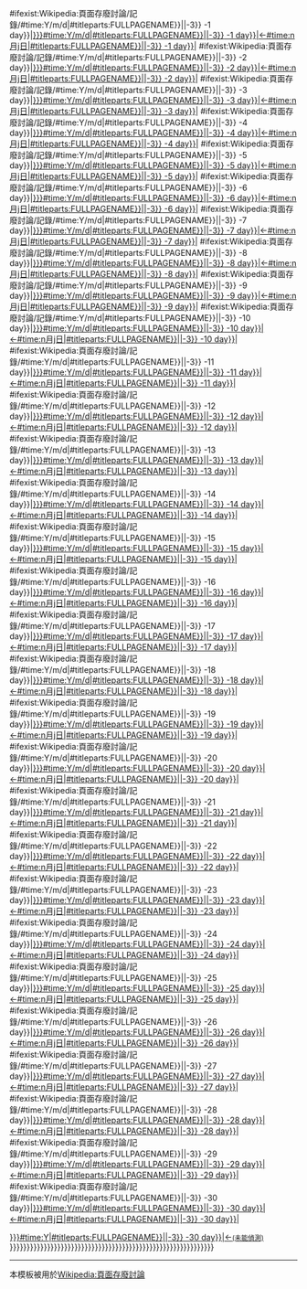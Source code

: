 {{{{{subst|}}}#ifexist:Wikipedia:頁面存廢討論/記錄/{{{{{subst|}}}#time:Y/m/d|<includeonly>{{{{{subst|}}}#titleparts:{{{{{subst|}}}FULLPAGENAME}}||-3}}</includeonly>  -1 day}}|[[Wikipedia:頁面存廢討論/記錄/{{{{{subst|}}}#time:Y/m/d|<includeonly>{{{{{subst|}}}#titleparts:{{{{{subst|}}}FULLPAGENAME}}||-3}}</includeonly>  -1 day}}|←{{{{{subst|}}}#time:n月j日|<includeonly>{{{{{subst|}}}#titleparts:{{{{{subst|}}}FULLPAGENAME}}||-3}}</includeonly>  -1 day}}]]|
{{{{{subst|}}}#ifexist:Wikipedia:頁面存廢討論/記錄/{{{{{subst|}}}#time:Y/m/d|<includeonly>{{{{{subst|}}}#titleparts:{{{{{subst|}}}FULLPAGENAME}}||-3}}</includeonly>  -2 day}}|[[Wikipedia:頁面存廢討論/記錄/{{{{{subst|}}}#time:Y/m/d|<includeonly>{{{{{subst|}}}#titleparts:{{{{{subst|}}}FULLPAGENAME}}||-3}}</includeonly>  -2 day}}|←{{{{{subst|}}}#time:n月j日|<includeonly>{{{{{subst|}}}#titleparts:{{{{{subst|}}}FULLPAGENAME}}||-3}}</includeonly>  -2 day}}]]|
{{{{{subst|}}}#ifexist:Wikipedia:頁面存廢討論/記錄/{{{{{subst|}}}#time:Y/m/d|<includeonly>{{{{{subst|}}}#titleparts:{{{{{subst|}}}FULLPAGENAME}}||-3}}</includeonly>  -3 day}}|[[Wikipedia:頁面存廢討論/記錄/{{{{{subst|}}}#time:Y/m/d|<includeonly>{{{{{subst|}}}#titleparts:{{{{{subst|}}}FULLPAGENAME}}||-3}}</includeonly>  -3 day}}|←{{{{{subst|}}}#time:n月j日|<includeonly>{{{{{subst|}}}#titleparts:{{{{{subst|}}}FULLPAGENAME}}||-3}}</includeonly>  -3 day}}]]|
{{{{{subst|}}}#ifexist:Wikipedia:頁面存廢討論/記錄/{{{{{subst|}}}#time:Y/m/d|<includeonly>{{{{{subst|}}}#titleparts:{{{{{subst|}}}FULLPAGENAME}}||-3}}</includeonly>  -4 day}}|[[Wikipedia:頁面存廢討論/記錄/{{{{{subst|}}}#time:Y/m/d|<includeonly>{{{{{subst|}}}#titleparts:{{{{{subst|}}}FULLPAGENAME}}||-3}}</includeonly>  -4 day}}|←{{{{{subst|}}}#time:n月j日|<includeonly>{{{{{subst|}}}#titleparts:{{{{{subst|}}}FULLPAGENAME}}||-3}}</includeonly>  -4 day}}]]|
{{{{{subst|}}}#ifexist:Wikipedia:頁面存廢討論/記錄/{{{{{subst|}}}#time:Y/m/d|<includeonly>{{{{{subst|}}}#titleparts:{{{{{subst|}}}FULLPAGENAME}}||-3}}</includeonly>  -5 day}}|[[Wikipedia:頁面存廢討論/記錄/{{{{{subst|}}}#time:Y/m/d|<includeonly>{{{{{subst|}}}#titleparts:{{{{{subst|}}}FULLPAGENAME}}||-3}}</includeonly>  -5 day}}|←{{{{{subst|}}}#time:n月j日|<includeonly>{{{{{subst|}}}#titleparts:{{{{{subst|}}}FULLPAGENAME}}||-3}}</includeonly>  -5 day}}]]|
{{{{{subst|}}}#ifexist:Wikipedia:頁面存廢討論/記錄/{{{{{subst|}}}#time:Y/m/d|<includeonly>{{{{{subst|}}}#titleparts:{{{{{subst|}}}FULLPAGENAME}}||-3}}</includeonly>  -6 day}}|[[Wikipedia:頁面存廢討論/記錄/{{{{{subst|}}}#time:Y/m/d|<includeonly>{{{{{subst|}}}#titleparts:{{{{{subst|}}}FULLPAGENAME}}||-3}}</includeonly>  -6 day}}|←{{{{{subst|}}}#time:n月j日|<includeonly>{{{{{subst|}}}#titleparts:{{{{{subst|}}}FULLPAGENAME}}||-3}}</includeonly>  -6 day}}]]|
{{{{{subst|}}}#ifexist:Wikipedia:頁面存廢討論/記錄/{{{{{subst|}}}#time:Y/m/d|<includeonly>{{{{{subst|}}}#titleparts:{{{{{subst|}}}FULLPAGENAME}}||-3}}</includeonly>  -7 day}}|[[Wikipedia:頁面存廢討論/記錄/{{{{{subst|}}}#time:Y/m/d|<includeonly>{{{{{subst|}}}#titleparts:{{{{{subst|}}}FULLPAGENAME}}||-3}}</includeonly>  -7 day}}|←{{{{{subst|}}}#time:n月j日|<includeonly>{{{{{subst|}}}#titleparts:{{{{{subst|}}}FULLPAGENAME}}||-3}}</includeonly>  -7 day}}]]|
{{{{{subst|}}}#ifexist:Wikipedia:頁面存廢討論/記錄/{{{{{subst|}}}#time:Y/m/d|<includeonly>{{{{{subst|}}}#titleparts:{{{{{subst|}}}FULLPAGENAME}}||-3}}</includeonly>  -8 day}}|[[Wikipedia:頁面存廢討論/記錄/{{{{{subst|}}}#time:Y/m/d|<includeonly>{{{{{subst|}}}#titleparts:{{{{{subst|}}}FULLPAGENAME}}||-3}}</includeonly>  -8 day}}|←{{{{{subst|}}}#time:n月j日|<includeonly>{{{{{subst|}}}#titleparts:{{{{{subst|}}}FULLPAGENAME}}||-3}}</includeonly>  -8 day}}]]|
{{{{{subst|}}}#ifexist:Wikipedia:頁面存廢討論/記錄/{{{{{subst|}}}#time:Y/m/d|<includeonly>{{{{{subst|}}}#titleparts:{{{{{subst|}}}FULLPAGENAME}}||-3}}</includeonly>  -9 day}}|[[Wikipedia:頁面存廢討論/記錄/{{{{{subst|}}}#time:Y/m/d|<includeonly>{{{{{subst|}}}#titleparts:{{{{{subst|}}}FULLPAGENAME}}||-3}}</includeonly>  -9 day}}|←{{{{{subst|}}}#time:n月j日|<includeonly>{{{{{subst|}}}#titleparts:{{{{{subst|}}}FULLPAGENAME}}||-3}}</includeonly>  -9 day}}]]|
{{{{{subst|}}}#ifexist:Wikipedia:頁面存廢討論/記錄/{{{{{subst|}}}#time:Y/m/d|<includeonly>{{{{{subst|}}}#titleparts:{{{{{subst|}}}FULLPAGENAME}}||-3}}</includeonly> -10 day}}|[[Wikipedia:頁面存廢討論/記錄/{{{{{subst|}}}#time:Y/m/d|<includeonly>{{{{{subst|}}}#titleparts:{{{{{subst|}}}FULLPAGENAME}}||-3}}</includeonly> -10 day}}|←{{{{{subst|}}}#time:n月j日|<includeonly>{{{{{subst|}}}#titleparts:{{{{{subst|}}}FULLPAGENAME}}||-3}}</includeonly> -10 day}}]]|
{{{{{subst|}}}#ifexist:Wikipedia:頁面存廢討論/記錄/{{{{{subst|}}}#time:Y/m/d|<includeonly>{{{{{subst|}}}#titleparts:{{{{{subst|}}}FULLPAGENAME}}||-3}}</includeonly> -11 day}}|[[Wikipedia:頁面存廢討論/記錄/{{{{{subst|}}}#time:Y/m/d|<includeonly>{{{{{subst|}}}#titleparts:{{{{{subst|}}}FULLPAGENAME}}||-3}}</includeonly> -11 day}}|←{{{{{subst|}}}#time:n月j日|<includeonly>{{{{{subst|}}}#titleparts:{{{{{subst|}}}FULLPAGENAME}}||-3}}</includeonly> -11 day}}]]|
{{{{{subst|}}}#ifexist:Wikipedia:頁面存廢討論/記錄/{{{{{subst|}}}#time:Y/m/d|<includeonly>{{{{{subst|}}}#titleparts:{{{{{subst|}}}FULLPAGENAME}}||-3}}</includeonly> -12 day}}|[[Wikipedia:頁面存廢討論/記錄/{{{{{subst|}}}#time:Y/m/d|<includeonly>{{{{{subst|}}}#titleparts:{{{{{subst|}}}FULLPAGENAME}}||-3}}</includeonly> -12 day}}|←{{{{{subst|}}}#time:n月j日|<includeonly>{{{{{subst|}}}#titleparts:{{{{{subst|}}}FULLPAGENAME}}||-3}}</includeonly> -12 day}}]]|
{{{{{subst|}}}#ifexist:Wikipedia:頁面存廢討論/記錄/{{{{{subst|}}}#time:Y/m/d|<includeonly>{{{{{subst|}}}#titleparts:{{{{{subst|}}}FULLPAGENAME}}||-3}}</includeonly> -13 day}}|[[Wikipedia:頁面存廢討論/記錄/{{{{{subst|}}}#time:Y/m/d|<includeonly>{{{{{subst|}}}#titleparts:{{{{{subst|}}}FULLPAGENAME}}||-3}}</includeonly> -13 day}}|←{{{{{subst|}}}#time:n月j日|<includeonly>{{{{{subst|}}}#titleparts:{{{{{subst|}}}FULLPAGENAME}}||-3}}</includeonly> -13 day}}]]|
{{{{{subst|}}}#ifexist:Wikipedia:頁面存廢討論/記錄/{{{{{subst|}}}#time:Y/m/d|<includeonly>{{{{{subst|}}}#titleparts:{{{{{subst|}}}FULLPAGENAME}}||-3}}</includeonly> -14 day}}|[[Wikipedia:頁面存廢討論/記錄/{{{{{subst|}}}#time:Y/m/d|<includeonly>{{{{{subst|}}}#titleparts:{{{{{subst|}}}FULLPAGENAME}}||-3}}</includeonly> -14 day}}|←{{{{{subst|}}}#time:n月j日|<includeonly>{{{{{subst|}}}#titleparts:{{{{{subst|}}}FULLPAGENAME}}||-3}}</includeonly> -14 day}}]]|
{{{{{subst|}}}#ifexist:Wikipedia:頁面存廢討論/記錄/{{{{{subst|}}}#time:Y/m/d|<includeonly>{{{{{subst|}}}#titleparts:{{{{{subst|}}}FULLPAGENAME}}||-3}}</includeonly> -15 day}}|[[Wikipedia:頁面存廢討論/記錄/{{{{{subst|}}}#time:Y/m/d|<includeonly>{{{{{subst|}}}#titleparts:{{{{{subst|}}}FULLPAGENAME}}||-3}}</includeonly> -15 day}}|←{{{{{subst|}}}#time:n月j日|<includeonly>{{{{{subst|}}}#titleparts:{{{{{subst|}}}FULLPAGENAME}}||-3}}</includeonly> -15 day}}]]|
{{{{{subst|}}}#ifexist:Wikipedia:頁面存廢討論/記錄/{{{{{subst|}}}#time:Y/m/d|<includeonly>{{{{{subst|}}}#titleparts:{{{{{subst|}}}FULLPAGENAME}}||-3}}</includeonly> -16 day}}|[[Wikipedia:頁面存廢討論/記錄/{{{{{subst|}}}#time:Y/m/d|<includeonly>{{{{{subst|}}}#titleparts:{{{{{subst|}}}FULLPAGENAME}}||-3}}</includeonly> -16 day}}|←{{{{{subst|}}}#time:n月j日|<includeonly>{{{{{subst|}}}#titleparts:{{{{{subst|}}}FULLPAGENAME}}||-3}}</includeonly> -16 day}}]]|
{{{{{subst|}}}#ifexist:Wikipedia:頁面存廢討論/記錄/{{{{{subst|}}}#time:Y/m/d|<includeonly>{{{{{subst|}}}#titleparts:{{{{{subst|}}}FULLPAGENAME}}||-3}}</includeonly> -17 day}}|[[Wikipedia:頁面存廢討論/記錄/{{{{{subst|}}}#time:Y/m/d|<includeonly>{{{{{subst|}}}#titleparts:{{{{{subst|}}}FULLPAGENAME}}||-3}}</includeonly> -17 day}}|←{{{{{subst|}}}#time:n月j日|<includeonly>{{{{{subst|}}}#titleparts:{{{{{subst|}}}FULLPAGENAME}}||-3}}</includeonly> -17 day}}]]|
{{{{{subst|}}}#ifexist:Wikipedia:頁面存廢討論/記錄/{{{{{subst|}}}#time:Y/m/d|<includeonly>{{{{{subst|}}}#titleparts:{{{{{subst|}}}FULLPAGENAME}}||-3}}</includeonly> -18 day}}|[[Wikipedia:頁面存廢討論/記錄/{{{{{subst|}}}#time:Y/m/d|<includeonly>{{{{{subst|}}}#titleparts:{{{{{subst|}}}FULLPAGENAME}}||-3}}</includeonly> -18 day}}|←{{{{{subst|}}}#time:n月j日|<includeonly>{{{{{subst|}}}#titleparts:{{{{{subst|}}}FULLPAGENAME}}||-3}}</includeonly> -18 day}}]]|
{{{{{subst|}}}#ifexist:Wikipedia:頁面存廢討論/記錄/{{{{{subst|}}}#time:Y/m/d|<includeonly>{{{{{subst|}}}#titleparts:{{{{{subst|}}}FULLPAGENAME}}||-3}}</includeonly> -19 day}}|[[Wikipedia:頁面存廢討論/記錄/{{{{{subst|}}}#time:Y/m/d|<includeonly>{{{{{subst|}}}#titleparts:{{{{{subst|}}}FULLPAGENAME}}||-3}}</includeonly> -19 day}}|←{{{{{subst|}}}#time:n月j日|<includeonly>{{{{{subst|}}}#titleparts:{{{{{subst|}}}FULLPAGENAME}}||-3}}</includeonly> -19 day}}]]|
{{{{{subst|}}}#ifexist:Wikipedia:頁面存廢討論/記錄/{{{{{subst|}}}#time:Y/m/d|<includeonly>{{{{{subst|}}}#titleparts:{{{{{subst|}}}FULLPAGENAME}}||-3}}</includeonly> -20 day}}|[[Wikipedia:頁面存廢討論/記錄/{{{{{subst|}}}#time:Y/m/d|<includeonly>{{{{{subst|}}}#titleparts:{{{{{subst|}}}FULLPAGENAME}}||-3}}</includeonly> -20 day}}|←{{{{{subst|}}}#time:n月j日|<includeonly>{{{{{subst|}}}#titleparts:{{{{{subst|}}}FULLPAGENAME}}||-3}}</includeonly> -20 day}}]]|
{{{{{subst|}}}#ifexist:Wikipedia:頁面存廢討論/記錄/{{{{{subst|}}}#time:Y/m/d|<includeonly>{{{{{subst|}}}#titleparts:{{{{{subst|}}}FULLPAGENAME}}||-3}}</includeonly> -21 day}}|[[Wikipedia:頁面存廢討論/記錄/{{{{{subst|}}}#time:Y/m/d|<includeonly>{{{{{subst|}}}#titleparts:{{{{{subst|}}}FULLPAGENAME}}||-3}}</includeonly> -21 day}}|←{{{{{subst|}}}#time:n月j日|<includeonly>{{{{{subst|}}}#titleparts:{{{{{subst|}}}FULLPAGENAME}}||-3}}</includeonly> -21 day}}]]|
{{{{{subst|}}}#ifexist:Wikipedia:頁面存廢討論/記錄/{{{{{subst|}}}#time:Y/m/d|<includeonly>{{{{{subst|}}}#titleparts:{{{{{subst|}}}FULLPAGENAME}}||-3}}</includeonly> -22 day}}|[[Wikipedia:頁面存廢討論/記錄/{{{{{subst|}}}#time:Y/m/d|<includeonly>{{{{{subst|}}}#titleparts:{{{{{subst|}}}FULLPAGENAME}}||-3}}</includeonly> -22 day}}|←{{{{{subst|}}}#time:n月j日|<includeonly>{{{{{subst|}}}#titleparts:{{{{{subst|}}}FULLPAGENAME}}||-3}}</includeonly> -22 day}}]]|
{{{{{subst|}}}#ifexist:Wikipedia:頁面存廢討論/記錄/{{{{{subst|}}}#time:Y/m/d|<includeonly>{{{{{subst|}}}#titleparts:{{{{{subst|}}}FULLPAGENAME}}||-3}}</includeonly> -23 day}}|[[Wikipedia:頁面存廢討論/記錄/{{{{{subst|}}}#time:Y/m/d|<includeonly>{{{{{subst|}}}#titleparts:{{{{{subst|}}}FULLPAGENAME}}||-3}}</includeonly> -23 day}}|←{{{{{subst|}}}#time:n月j日|<includeonly>{{{{{subst|}}}#titleparts:{{{{{subst|}}}FULLPAGENAME}}||-3}}</includeonly> -23 day}}]]|
{{{{{subst|}}}#ifexist:Wikipedia:頁面存廢討論/記錄/{{{{{subst|}}}#time:Y/m/d|<includeonly>{{{{{subst|}}}#titleparts:{{{{{subst|}}}FULLPAGENAME}}||-3}}</includeonly> -24 day}}|[[Wikipedia:頁面存廢討論/記錄/{{{{{subst|}}}#time:Y/m/d|<includeonly>{{{{{subst|}}}#titleparts:{{{{{subst|}}}FULLPAGENAME}}||-3}}</includeonly> -24 day}}|←{{{{{subst|}}}#time:n月j日|<includeonly>{{{{{subst|}}}#titleparts:{{{{{subst|}}}FULLPAGENAME}}||-3}}</includeonly> -24 day}}]]|
{{{{{subst|}}}#ifexist:Wikipedia:頁面存廢討論/記錄/{{{{{subst|}}}#time:Y/m/d|<includeonly>{{{{{subst|}}}#titleparts:{{{{{subst|}}}FULLPAGENAME}}||-3}}</includeonly> -25 day}}|[[Wikipedia:頁面存廢討論/記錄/{{{{{subst|}}}#time:Y/m/d|<includeonly>{{{{{subst|}}}#titleparts:{{{{{subst|}}}FULLPAGENAME}}||-3}}</includeonly> -25 day}}|←{{{{{subst|}}}#time:n月j日|<includeonly>{{{{{subst|}}}#titleparts:{{{{{subst|}}}FULLPAGENAME}}||-3}}</includeonly> -25 day}}]]|
{{{{{subst|}}}#ifexist:Wikipedia:頁面存廢討論/記錄/{{{{{subst|}}}#time:Y/m/d|<includeonly>{{{{{subst|}}}#titleparts:{{{{{subst|}}}FULLPAGENAME}}||-3}}</includeonly> -26 day}}|[[Wikipedia:頁面存廢討論/記錄/{{{{{subst|}}}#time:Y/m/d|<includeonly>{{{{{subst|}}}#titleparts:{{{{{subst|}}}FULLPAGENAME}}||-3}}</includeonly> -26 day}}|←{{{{{subst|}}}#time:n月j日|<includeonly>{{{{{subst|}}}#titleparts:{{{{{subst|}}}FULLPAGENAME}}||-3}}</includeonly> -26 day}}]]|
{{{{{subst|}}}#ifexist:Wikipedia:頁面存廢討論/記錄/{{{{{subst|}}}#time:Y/m/d|<includeonly>{{{{{subst|}}}#titleparts:{{{{{subst|}}}FULLPAGENAME}}||-3}}</includeonly> -27 day}}|[[Wikipedia:頁面存廢討論/記錄/{{{{{subst|}}}#time:Y/m/d|<includeonly>{{{{{subst|}}}#titleparts:{{{{{subst|}}}FULLPAGENAME}}||-3}}</includeonly> -27 day}}|←{{{{{subst|}}}#time:n月j日|<includeonly>{{{{{subst|}}}#titleparts:{{{{{subst|}}}FULLPAGENAME}}||-3}}</includeonly> -27 day}}]]|
{{{{{subst|}}}#ifexist:Wikipedia:頁面存廢討論/記錄/{{{{{subst|}}}#time:Y/m/d|<includeonly>{{{{{subst|}}}#titleparts:{{{{{subst|}}}FULLPAGENAME}}||-3}}</includeonly> -28 day}}|[[Wikipedia:頁面存廢討論/記錄/{{{{{subst|}}}#time:Y/m/d|<includeonly>{{{{{subst|}}}#titleparts:{{{{{subst|}}}FULLPAGENAME}}||-3}}</includeonly> -28 day}}|←{{{{{subst|}}}#time:n月j日|<includeonly>{{{{{subst|}}}#titleparts:{{{{{subst|}}}FULLPAGENAME}}||-3}}</includeonly> -28 day}}]]|
{{{{{subst|}}}#ifexist:Wikipedia:頁面存廢討論/記錄/{{{{{subst|}}}#time:Y/m/d|<includeonly>{{{{{subst|}}}#titleparts:{{{{{subst|}}}FULLPAGENAME}}||-3}}</includeonly> -29 day}}|[[Wikipedia:頁面存廢討論/記錄/{{{{{subst|}}}#time:Y/m/d|<includeonly>{{{{{subst|}}}#titleparts:{{{{{subst|}}}FULLPAGENAME}}||-3}}</includeonly> -29 day}}|←{{{{{subst|}}}#time:n月j日|<includeonly>{{{{{subst|}}}#titleparts:{{{{{subst|}}}FULLPAGENAME}}||-3}}</includeonly> -29 day}}]]|
{{{{{subst|}}}#ifexist:Wikipedia:頁面存廢討論/記錄/{{{{{subst|}}}#time:Y/m/d|<includeonly>{{{{{subst|}}}#titleparts:{{{{{subst|}}}FULLPAGENAME}}||-3}}</includeonly> -30 day}}|[[Wikipedia:頁面存廢討論/記錄/{{{{{subst|}}}#time:Y/m/d|<includeonly>{{{{{subst|}}}#titleparts:{{{{{subst|}}}FULLPAGENAME}}||-3}}</includeonly> -30 day}}|←{{{{{subst|}}}#time:n月j日|<includeonly>{{{{{subst|}}}#titleparts:{{{{{subst|}}}FULLPAGENAME}}||-3}}</includeonly> -30 day}}]]|

[[Special:PrefixIndex/Wikipedia:頁面存廢討論/記錄/{{{{{subst|}}}#time:Y|<includeonly>{{{{{subst|}}}#titleparts:{{{{{subst|}}}FULLPAGENAME}}||-3}}</includeonly> -30 day}}|←<small title="上次記錄在30天前，系統不能偵測超過30天範圍的記錄，請按此手動尋找，並把本連接取代成正確日期">(未能偵測)</small>]]
}}}}}}}}}}}}}}}}}}}}}}}}}}}}}}}}}}}}}}}}}}}}}}}}}}}}}}}}}}}}<noinclude>
----
{{pp-protected}}
{{esoteric}}
本模板被用於[[Wikipedia:頁面存廢討論]]
</noinclude>